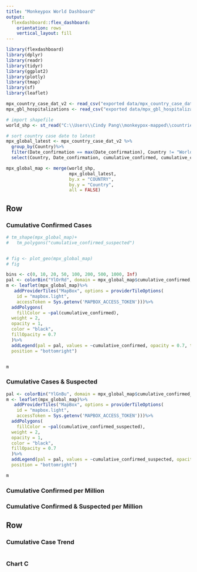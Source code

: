 ```yaml
---
title: "Monkeypox World Dashboard"
output: 
  flexdashboard::flex_dashboard:
    orientation: rows
    vertical_layout: fill
---
```


```r
library(flexdashboard)
library(dplyr)
library(readr)
library(tidyr)
library(ggplot2)
library(plotly)
library(tmap)
library(sf)
library(leaflet)

mpx_country_case_dat_v2 <- read_csv("exported data/mpx_country_case_dat_v2.csv")
mpx_gbl_hospitalizations <- read_csv("exported data/mpx_gbl_hospitalizations.csv")
```



```r
# import shapefile
world_shp <- st_read("C:\\Users\\Cindy Pang\\monkeypox-mapped\\countries sf\\World_Countries__Generalized_.shp")

# sort country case date to latest 
mpx_global_latest <- mpx_country_case_dat_v2 %>%
  group_by(Country)%>%
  filter(Date_confirmation == max(Date_confirmation), Country != "World")%>%
  select(Country, Date_confirmation, cumulative_confirmed, cumulative_confirmed_suspected, cumulative_confirmed_per_1M, cumulative_confirmed_suspected_per_1M)

mpx_global_map <- merge(world_shp,
                        mpx_global_latest,
                        by.x = "COUNTRY", 
                        by.y = "Country", 
                        all = FALSE)


```

Row {data-heighth=650, .tabset}
-----------------------------------------------------------------------

### Cumulative Confirmed Cases

```r
# tm_shape(mpx_global_map)+
#   tm_polygons("cumulative_confirmed_suspected")


# fig <- plot_geo(mpx_global_map)
# fig

bins <- c(0, 10, 20, 50, 100, 200, 500, 1000, Inf)
pal <- colorBin("YlOrRd", domain = mpx_global_map$cumulative_confirmed, bins = bins)
m <- leaflet(mpx_global_map)%>%
   addProviderTiles("MapBox", options = providerTileOptions(
    id = "mapbox.light",
    accessToken = Sys.getenv('MAPBOX_ACCESS_TOKEN')))%>%
  addPolygons(
    fillColor = ~pal(cumulative_confirmed),
  weight = 2,
  opacity = 1,
  color = "black",
  fillOpacity = 0.7
  )%>%
  addLegend(pal = pal, values = ~cumulative_confirmed, opacity = 0.7, title = NULL,
  position = "bottomright")


m
```

### Cumulative Cases & Suspected 
```r

pal <- colorBin("YlGnBu", domain = mpx_global_map$cumulative_confirmed_suspected, bins = bins)
m <- leaflet(mpx_global_map)%>%
   addProviderTiles("MapBox", options = providerTileOptions(
    id = "mapbox.light",
    accessToken = Sys.getenv('MAPBOX_ACCESS_TOKEN')))%>%
  addPolygons(
    fillColor = ~pal(cumulative_confirmed_suspected),
  weight = 2,
  opacity = 1,
  color = "black",
  fillOpacity = 0.7
  )%>%
  addLegend(pal = pal, values = ~cumulative_confirmed_suspected, opacity = 0.7, title = NULL,
  position = "bottomright")

m


```



### Cumulative Confirmed per Million 




### Cumulative Confirmed & Suspected per Million 


Row {data-height=350}
-----------------------------------------------------------------------

### Cumulative Case Trend

```r

```

### Chart C

```r

```

